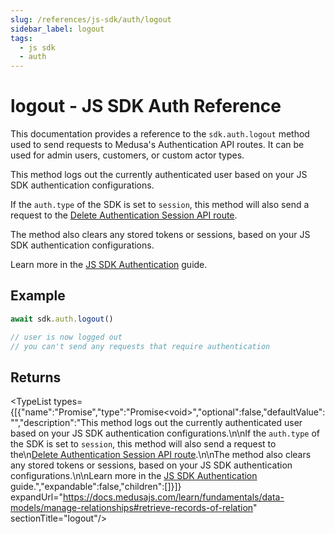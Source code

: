 ```yaml
---
slug: /references/js-sdk/auth/logout
sidebar_label: logout
tags:
  - js sdk
  - auth
---
```



# logout - JS SDK Auth Reference

This documentation provides a reference to the `sdk.auth.logout` method used to send requests to Medusa's Authentication API routes. It can be used for admin users, customers, or custom actor types.

This method logs out the currently authenticated user based on your JS SDK authentication configurations.

If the `auth.type` of the SDK is set to `session`, this method will also send a request to the
[Delete Authentication Session API route](https://docs.medusajs.com/api/admin#auth\_deletesession).

The method also clears any stored tokens or sessions, based on your JS SDK authentication configurations.

Learn more in the [JS SDK Authentication](https://docs.medusajs.com/resources/js-sdk/auth/overview) guide.

## Example

```ts
await sdk.auth.logout()

// user is now logged out
// you can't send any requests that require authentication
```

## Returns

<TypeList types={[{"name":"Promise","type":"Promise&#60;void&#62;","optional":false,"defaultValue":"","description":"This method logs out the currently authenticated user based on your JS SDK authentication configurations.\n\nIf the `auth.type` of the SDK is set to `session`, this method will also send a request to the\n[Delete Authentication Session API route](https://docs.medusajs.com/api/admin#auth\\_deletesession).\n\nThe method also clears any stored tokens or sessions, based on your JS SDK authentication configurations.\n\nLearn more in the [JS SDK Authentication](https://docs.medusajs.com/resources/js-sdk/auth/overview) guide.","expandable":false,"children":[]}]} expandUrl="https://docs.medusajs.com/learn/fundamentals/data-models/manage-relationships#retrieve-records-of-relation" sectionTitle="logout"/>
